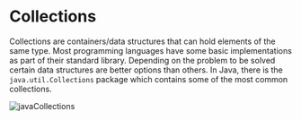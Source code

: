 # Collections

Collections are containers/data structures that can hold elements of the same type. Most programming languages have some basic implementations as part of their standard library. Depending on the problem to be solved certain data structures are better options than others. In Java, there is the `java.util.Collections` package which contains some of the most common collections.

![javaCollections](/compSci/javaCollections.png)
